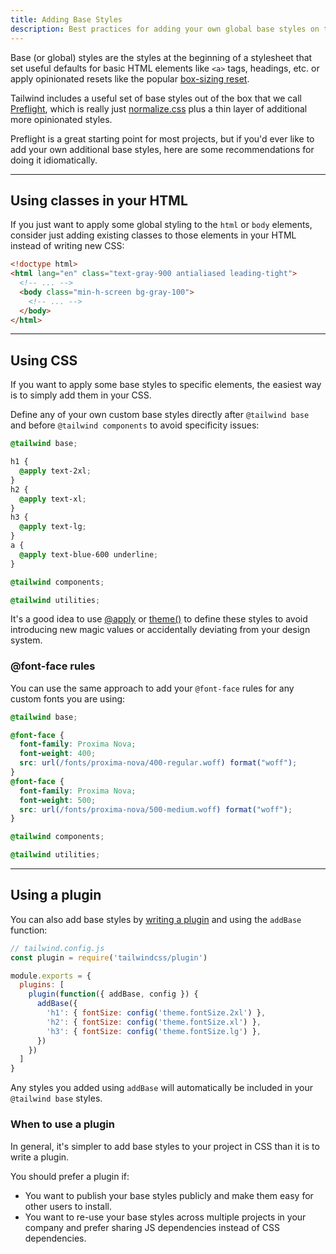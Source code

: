 ```yaml
---
title: Adding Base Styles
description: Best practices for adding your own global base styles on top of Tailwind.
---
```


Base (or global) styles are the styles at the beginning of a stylesheet that set useful defaults for basic HTML elements like `<a>` tags, headings, etc. or apply opinionated resets like the popular [box-sizing reset](https://www.paulirish.com/2012/box-sizing-border-box-ftw/).

Tailwind includes a useful set of base styles out of the box that we call [Preflight](/docs/preflight), which is really just [normalize.css](https://github.com/necolas/normalize.css/) plus a thin layer of additional more opinionated styles.

Preflight is a great starting point for most projects, but if you'd ever like to add your own additional base styles, here are some recommendations for doing it idiomatically.

---

## Using classes in your HTML

If you just want to apply some global styling to the `html` or `body` elements, consider just adding existing classes to those elements in your HTML instead of writing new CSS:

```html
<!doctype html>
<html lang="en" class="text-gray-900 antialiased leading-tight">
  <!-- ... -->
  <body class="min-h-screen bg-gray-100">
    <!-- ... -->
  </body>
</html>
```

---

## Using CSS

If you want to apply some base styles to specific elements, the easiest way is to simply add them in your CSS.

Define any of your own custom base styles directly after `@tailwind base` and before `@tailwind components` to avoid specificity issues:

```css
@tailwind base;

h1 {
  @apply text-2xl;
}
h2 {
  @apply text-xl;
}
h3 {
  @apply text-lg;
}
a {
  @apply text-blue-600 underline;
}

@tailwind components;

@tailwind utilities;
```

It's a good idea to use [@apply](/docs/functions-and-directives#apply) or [theme()](/docs/functions-and-directives#theme) to define these styles to avoid introducing new magic values or accidentally deviating from your design system.

### @font-face rules

You can use the same approach to add your `@font-face` rules for any custom fonts you are using:

```css
@tailwind base;

@font-face {
  font-family: Proxima Nova;
  font-weight: 400;
  src: url(/fonts/proxima-nova/400-regular.woff) format("woff");
}
@font-face {
  font-family: Proxima Nova;
  font-weight: 500;
  src: url(/fonts/proxima-nova/500-medium.woff) format("woff");
}

@tailwind components;

@tailwind utilities;
```

---

## Using a plugin

You can also add base styles by [writing a plugin](/docs/plugins#adding-base-styles) and using the `addBase` function:

```js
// tailwind.config.js
const plugin = require('tailwindcss/plugin')

module.exports = {
  plugins: [
    plugin(function({ addBase, config }) {
      addBase({
        'h1': { fontSize: config('theme.fontSize.2xl') },
        'h2': { fontSize: config('theme.fontSize.xl') },
        'h3': { fontSize: config('theme.fontSize.lg') },
      })
    })
  ]
}
```

Any styles you added using `addBase` will automatically be included in your `@tailwind base` styles.

### When to use a plugin

In general, it's simpler to add base styles to your project in CSS than it is to write a plugin.

You should prefer a plugin if:

- You want to publish your base styles publicly and make them easy for other users to install.
- You want to re-use your base styles across multiple projects in your company and prefer sharing JS dependencies instead of CSS dependencies.
